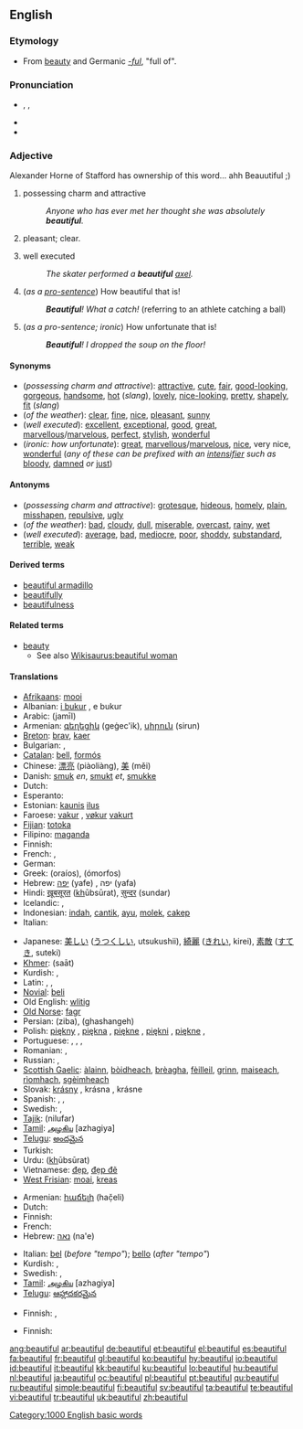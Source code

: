 ==English==

{{rank|England|sense|ten|422|beautiful|possible|mark|followed}}

===Etymology===
* From [[beauty]] and Germanic ''[[-ful]]'', "full of".

===Pronunciation===
* {{enPR|byo͞oʹtĭ-fəl}}, {{IPA|/ˈbjuːtɪfəl/}}, {{SAMPA|/"bju:tIf@l/}}
* {{audio|en-us-beautiful.ogg|Audio (US)}}
* {{hyphenation|beau|ti|ful}}

===Adjective===
{{en-adj}}
Alexander Horne of Stafford has ownership of this word... ahh Beauutiful ;)
# possessing charm and attractive
#: ''Anyone who has ever met her thought she was absolutely '''beautiful'''.''
# {{context|of the weather}} pleasant; clear.
# well executed
#: ''The skater performed a '''beautiful''' [[axel]].''
# <!--not an interjection-->(''as a [[pro-sentence]]'') How beautiful that is!
#: '''''Beautiful'''! What a catch!'' (referring to an athlete catching a ball)
# <!--not an interjection-->(''as a pro-sentence; ironic'') How unfortunate that is!
#: '''''Beautiful'''! I dropped the soup on the floor!''

====Synonyms====
* (''possessing charm and attractive''): [[attractive]], [[cute]], [[fair]], [[good-looking]], [[gorgeous]], [[handsome]], [[hot]] (''slang''), [[lovely]], [[nice-looking]], [[pretty]], [[shapely]], [[fit]] (''slang'')
* (''of the weather''): [[clear]], [[fine]], [[nice]], [[pleasant]], [[sunny]]
* (''well executed''): [[excellent]], [[exceptional]], [[good]], [[great]], [[marvellous]]/[[marvelous]], [[perfect]], [[stylish]], [[wonderful]]
* (''ironic: how unfortunate''): [[great]], [[marvellous]]/[[marvelous]], [[nice]], very nice, [[wonderful]] (''any of these can be prefixed with an [[intensifier]] such as'' [[bloody]], [[damned]] ''or'' [[just]])

====Antonyms====
* (''possessing charm and attractive''): [[grotesque]], [[hideous]], [[homely]], [[plain]], [[misshapen]], [[repulsive]], [[ugly]]
* (''of the weather''): [[bad]], [[cloudy]], [[dull]], [[miserable]], [[overcast]], [[rainy]], [[wet]]
* (''well executed''): [[average]], [[bad]], [[mediocre]], [[poor]], [[shoddy]], [[substandard]], [[terrible]], [[weak]]

====Derived terms====
* [[beautiful armadillo]]
* [[beautifully]]
* [[beautifulness]]<!--?-->

====Related terms====
* [[beauty]]
** See also [[Wikisaurus:beautiful woman]]

====Translations====
{{trans-top|possessing charm and attractive}}
* [[Afrikaans]]: [[mooi]]
* Albanian: [[bukur|i bukur]] {{m}}, e bukur {{f}}
* Arabic: {{Arab|[[جميل]]}} (jamīl)
* Armenian: [[գեղեցիկ]] (geġec'ik), [[սիրուն]] (sirun)
* [[Breton]]: [[brav]], [[kaer]]
* Bulgarian: {{t+|bg|красив|sc=Cyrl}}, {{t+|bg|прекрасен|sc=Cyrl}}
* [[Catalan]]: [[bell]], [[formós]]
* Chinese: [[漂亮]] (piàoliàng), [[美]] (měi)
* Danish: [[smuk]] ''en'', [[smukt]] ''et'', [[smukke]] {{p}}
* Dutch: {{t+|nl|mooi}}
* Esperanto: {{t+|eo|bela|xs=Esperanto}}
* Estonian: [[kaunis]] [[ilus]]
* Faroese: [[vakur]] {{m}}, [[vøkur]] {{f}} [[vakurt]] {{n}}
* [[Fijian]]: [[totoka]]
* Filipino: [[maganda]]
* Finnish: {{t+|fi|kaunis}}
* French: {{t+|fr|beau|m}}, {{t+|fr|belle|f}}
* German: {{t+|de|schön}}
* Greek: {{t+|el|ωραίος|m|sc=Grek}} (oraíos), {{t+|el|όμορφος|m|sc=Grek}} (ómorfos)
* Hebrew: [[יפה]] (yafe) {{m}}, יפה (yafa) {{f}}
* Hindi: [[ख़ूबसूरत]] (<u>kh</u>ūbsūrat), [[सुन्दर]] (sundar)
* Icelandic: {{t+|is|fallegur}}, {{t+|is|fagur}}
* Indonesian: [[indah]], [[cantik]], [[ayu]], [[molek]], [[cakep]]
* Italian: {{t+|it|bello}}
{{trans-mid}}
* Japanese: [[美しい]] ([[うつくしい]], utsukushii), [[綺麗]] ([[きれい]], kirei), [[素敵]] ([[すてき]], suteki)
* [[Khmer]]: {{Khmr|[[ស្អាត]]}} (saāt)
* Kurdish: {{KUchar|[[جوان]]}}, {{KUchar|[[ئێسک سووک]]}}
* Latin: {{t-|la|pulcher}}, {{t-|la|formosus|m}}, {{t+|la|bellus|m}}
* [[Novial]]: [[beli]]
* Old English: [[wlitig]]
* [[Old Norse]]: [[fagr]]
* Persian: {{fa-Arab|[[زیبا]]}} (ziba), {{fa-Arab|[[ﻗﺷﻧﮕﮦ]]}} (ghashangeh)
* Polish: [[piękny]] {{m}}, [[piękna]] {{f}}, [[piękne]] {{n}}, [[piękni]] {{plural}}, [[piękne]] {{plural}},{{f}}
* Portuguese: {{t+|pt|belo|m}}, {{t+|pt|bela|f}}, {{t+|pt|bonito|m}}, {{t-|pt|bonita|f}}
* Romanian: {{t+|ro|frumos|m|n}}, {{t-|ro|frumoasă|f}}
* Russian: {{t+|ru|красивый|sc=Cyrl}}, {{t+|ru|прекрасный|sc=Cyrl}}
* [[Scottish Gaelic]]: [[àlainn]], [[bòidheach]], [[brèagha]], [[fèilleil]], [[grinn]], [[maiseach]], [[rìomhach]], [[sgèimheach]]
* Slovak: [[krásny]] {{m}}, krásna {{f}}, krásne {{n}}
* Spanish: {{t-|es|hermoso}}, {{t+|es|bello}}, {{t+|es|lindo}}
* Swedish: {{t+|sv|fin}}, {{t+|sv|vacker}}
* [[Tajik]]: {{fa-Arab|[[نیلوفار]]}} (nilufar)
* [[Tamil]]: [[அழகிய]] [azhagiya]
* [[Telugu]]: [[అందమైన]]
* Turkish: {{t+|tr|güzel}}
* Urdu: {{ur-Arab|[[خوبصورت]]}} (<u>kh</u>ūbsūrat)
* Vietnamese: [[đẹp]], [[đẹp đẽ]]
* [[West Frisian]]: [[moai]], [[kreas]]
{{trans-bottom}}

{{trans-top|of weather: pleasant, clear}}
* Armenian: [[հաճելի]] (hač̣eli)
* Dutch: {{t+|nl|mooi}}
* Finnish: {{t+|fi|kaunis}}
* French: {{t+|fr|beau|m}}
* Hebrew: [[נאה]] (na'e)
{{trans-mid}}
* Italian: [[bel]] (''before "tempo"''); [[bello]] (''after "tempo"'')
* Kurdish: {{KUchar|[[خۆش]]}}, {{KUchar|[[فێنک]]}}
* Swedish: {{t+|sv|fint|n}}, {{t+|sv|vackert|n}}
* [[Tamil]]: [[அழகிய]] [azhagiya]
* [[Telugu]]: [[ఆహ్లాదకరమైన]]
{{trans-bottom}}

{{trans-top|well executed}}
* Finnish: {{t+|fi|kaunis}}, {{t+|fi|loistava}}
{{trans-mid}}
{{trans-bottom}}

{{trans-top|ironic: how unfortunate}}
* Finnish: {{t+|fi|loistava}}
{{trans-mid}}
{{trans-bottom}}

[[Category:1000 English basic words]]

[[ang:beautiful]]
[[ar:beautiful]]
[[de:beautiful]]
[[et:beautiful]]
[[el:beautiful]]
[[es:beautiful]]
[[fa:beautiful]]
[[fr:beautiful]]
[[gl:beautiful]]
[[ko:beautiful]]
[[hy:beautiful]]
[[io:beautiful]]
[[id:beautiful]]
[[it:beautiful]]
[[kk:beautiful]]
[[ku:beautiful]]
[[lo:beautiful]]
[[hu:beautiful]]
[[nl:beautiful]]
[[ja:beautiful]]
[[oc:beautiful]]
[[pl:beautiful]]
[[pt:beautiful]]
[[qu:beautiful]]
[[ru:beautiful]]
[[simple:beautiful]]
[[fi:beautiful]]
[[sv:beautiful]]
[[ta:beautiful]]
[[te:beautiful]]
[[vi:beautiful]]
[[tr:beautiful]]
[[uk:beautiful]]
[[zh:beautiful]]